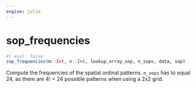 ```yaml
---
engine: julia
---
```


# sop_frequencies {#sec-doc}
    

::: {.callout-note appearance="simple" title="docblock" collapse=false}    


```julia
#| eval: false
sop_frequencies(m::Int, n::Int, lookup_array_sop, n_sops, data, sop)

```

Compute the frequencies of the spatial ordinal patterns. `n_sops` has to equal 24, as there are 4! = 24 possible patterns when using a 2x2 grid. 
 


:::
    

